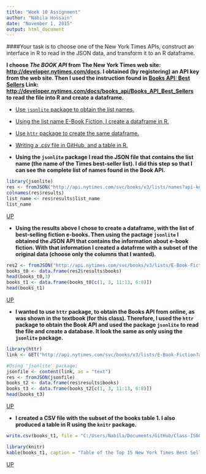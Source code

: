 ```yaml
---
title: "Week 10 Assignment"
author: "Nabila Hossain"
date: "November 1, 2015"
output: html_document
---
```


####Your task is to choose one of the New York Times APIs, construct an interface in R to read in the JSON data, and transform it to an R dataframe.

<a name="a"/>__I choose _The BOOK API_ from The New York Times web site: <http://developer.nytimes.com/docs>. I obtained (by registering) an API key from the web site. Then I used the instruction found in [Books API: Best Sellers](https://github.com/nabilahossain/Class-IS607/blob/master/Week%208%20Assignment/Week_8_Assignment_JSON.json) Link: <http://developer.nytimes.com/docs/books_api/Books_API_Best_Sellers> to read the file into R and create a dataframe.__

 
* [Use `jsonlite` package to obtain the list names.](#1a)  
* [Using the list name E-Book Fiction, I create a dataframe in R.](#1b)   
* [Use `httr` package to create the same dataframe.](#1c)  
* [Writing a .csv file in GitHub, and a table in R.](#1d)     
  
* <a name="1a"/>__Using the `jsonlite` package I read the JSON file that contains the list name (the name of the Times best-seller list). I did this step so that I can see the complete list of names found in the Book API.__

```r
library(jsonlite)
res <- fromJSON("http://api.nytimes.com/svc/books/v3/lists/names?api-key=0ebfcb34c7334257471f7024c5ca0d48:8:73344009")
colnames(res$results)
list_name <- res$results$list_name
list_name

```

[UP](#a)  


* <a name="1b"/>__Using the results above I chose to create a dataframe, with the list of best-selling fiction e-books. Then using the pactage `jsonlite` I obtained the JSON API that contains the information about e-book fiction. With that information I created a datafrme with a subset of the original data (choose only the columns that I wanted).__

```r
res2 <- fromJSON("http://api.nytimes.com/svc/books/v3/lists/E-Book-Fiction?api-key=0ebfcb34c7334257471f7024c5ca0d48:8:73344009")
books_t0 <- data.frame(res2$results$books)
head(books_t0,3)
books_t1 <- data.frame(books_t0[c(1, 3, 11:13, 6:8)])
head(books_t1)
```

[UP](#a)  


* <a name="1c"/>__I wanted to use `httr` package, to obtain the Books API from online, as was shown in the textbook (for this class). Therefore, I used the `httr` package to obtain the Book API and used the package `jsonlite` to read the file and create a database. It look the same as only using the `jsonlite` package.__
```r
library(httr)
link <- GET("http://api.nytimes.com/svc/books/v3/lists/E-Book-Fiction?api-key=0ebfcb34c7334257471f7024c5ca0d48:8:73344009", content_type_json())

#Using 'jsonlite' package:
jsonfile <- content(link, as = "text") 
res <- fromJSON(jsonfile)
books_t2 <- data.frame(res$results$books)
books_t3 <- data.frame(books_t2[c(1, 3, 11:13, 6:8)])
head(books_t3)
```

[UP](#a)  


* <a name="1d"/>__I created a CSV file with the subset of the books table 1. I also produced a table in R using the `knitr` package.__
```r
write.csv(books_t1, file = "C:/Users/Nabila/Documents/GitHub/Class-IS607/Week 10 Assignment/books.csv")

library(knitr)
kable(books_t1, caption = "Table of the Top 15 New York Times Best Selling e-book fiction.", align = "c")
```


[UP](#a)  

